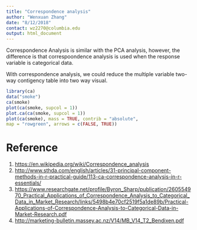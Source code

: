 ```yaml
---
title: "Correspondence analysis"
author: "Wenxuan Zhang"
date: "8/12/2018"
contact: wz2270@columbia.edu
output: html_document
---
```


Correspondence Analysis is similar with the PCA analysis, however, the difference is that correspoondence analysis is used when the response variable is categorical data.

With correspondence analysis, we could reduce the multiple variable two-way contigency table into two way visual. 
```r

library(ca)
data("smoke")
ca(smoke)
plot(ca(smoke, supcol = 1))
plot.ca(ca(smoke, supcol = 1))
plot(ca(smoke), mass = TRUE, contrib = "absolute",
map = "rowgreen", arrows = c(FALSE, TRUE))

```

# Reference 
1. <https://en.wikipedia.org/wiki/Correspondence_analysis>
2. <http://www.sthda.com/english/articles/31-principal-component-methods-in-r-practical-guide/113-ca-correspondence-analysis-in-r-essentials/>
3. <https://www.researchgate.net/profile/Byron_Sharp/publication/260554970_Practical_Applications_of_Correspondence_Analysis_to_Categorical_Data_in_Market_Research/links/5498b4e70cf2519f5a1de89b/Practical-Applications-of-Correspondence-Analysis-to-Categorical-Data-in-Market-Research.pdf>
4. <http://marketing-bulletin.massey.ac.nz/V14/MB_V14_T2_Bendixen.pdf>
